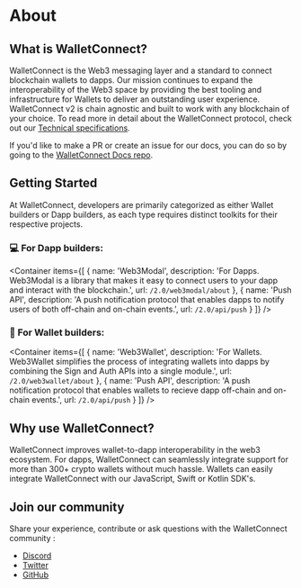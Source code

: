
# About

## What is WalletConnect?

WalletConnect is the Web3 messaging layer and a standard to connect blockchain wallets to dapps. Our mission continues to expand the interoperability of the Web3 space by providing the best tooling and infrastructure for Wallets to deliver an outstanding user experience. WalletConnect v2 is chain agnostic and built to work with any blockchain of your choice. To read more in detail about the WalletConnect protocol, check out our [Technical specifications](./specs/readme.md).

If you'd like to make a PR or create an issue for our docs, you can do so by going to the [WalletConnect Docs repo](https://github.com/WalletConnect/walletconnect-docs).

## Getting Started

At WalletConnect, developers are primarily categorized as either Wallet builders or Dapp builders, as each type requires distinct toolkits for their respective projects.

### 💻 For Dapp builders:

<Container
  items={[
    {
      name: 'Web3Modal',
      description:
        'For Dapps. Web3Modal is a library that makes it easy to connect users to your dapp and interact with the blockchain.',
      url: `/2.0/web3modal/about`
    },
    {
      name: 'Push API',
      description:
        'A push notification protocol that enables dapps to notify users of both off-chain and on-chain events.',
      url: `/2.0/api/push`
    }
  ]}
/>

### 🔐 For Wallet builders:

<Container
  items={[
    {
      name: 'Web3Wallet',
      description:
        'For Wallets. Web3Wallet simplifies the process of integrating wallets into dapps by combining the Sign and Auth APIs into a single module.',
      url: `/2.0/web3wallet/about`
    },
    {
      name: 'Push API',
      description:
        'A push notification protocol that enables wallets to recieve dapp off-chain and on-chain events.',
      url: `/2.0/api/push`
    }
  ]}
/>

## Why use WalletConnect?

WalletConnect improves wallet-to-dapp interoperability in the web3 ecosystem. For dapps, WalletConnect can seamlessly integrate support for more than 300+ crypto wallets without much hassle. Wallets can easily integrate WalletConnect with our JavaScript, Swift or Kotlin SDK's.

## Join our community

Share your experience, contribute or ask questions with the WalletConnect community :

- [Discord](https://discord.walletconnect.org)
- [Twitter](https://twitter.com/walletconnect)
- [GitHub](https://github.com/walletconnect)
